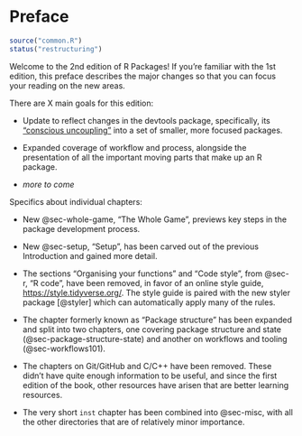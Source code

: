 # Preface {#sec-preface .unnumbered}

```r
source("common.R")
status("restructuring")
```

Welcome to the 2nd edition of R Packages!
If you're familiar with the 1st edition, this preface describes the major changes so that you can focus your reading on the new areas.

There are X main goals for this edition:

-   Update to reflect changes in the devtools package, specifically, its ["conscious uncoupling"](https://www.tidyverse.org/articles/2018/10/devtools-2-0-0/#conscious-uncoupling) into a set of smaller, more focused packages.

-   Expanded coverage of workflow and process, alongside the presentation of all the important moving parts that make up an R package.

-   *more to come*

Specifics about individual chapters:

-   New @sec-whole-game, "The Whole Game", previews key steps in the package development process.

-   New @sec-setup, "Setup", has been carved out of the previous Introduction and gained more detail.

-   The sections "Organising your functions" and "Code style", from @sec-r, "R code", have been removed, in favor of an online style guide, <https://style.tidyverse.org/>.
    The style guide is paired with the new styler package [@styler] which can automatically apply many of the rules.

-   The chapter formerly known as "Package structure" has been expanded and split into two chapters, one covering package structure and state (@sec-package-structure-state) and another on workflows and tooling (@sec-workflows101).

-   The chapters on Git/GitHub and C/C++ have been removed.
    These didn't have quite enough information to be useful, and since the first edition of the book, other resources have arisen that are better learning resources.

-   The very short `inst` chapter has been combined into @sec-misc, with all the other directories that are of relatively minor importance.

